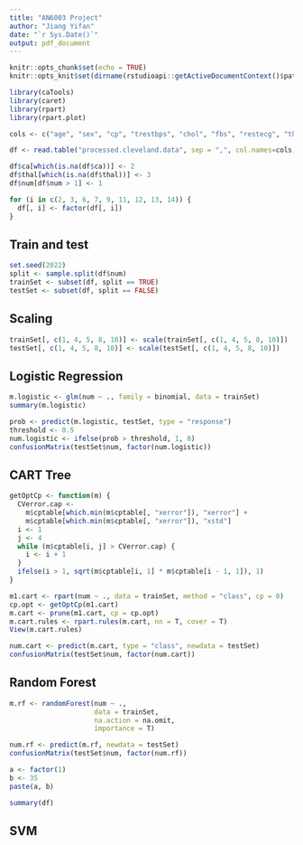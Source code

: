 ```yaml
---
title: "AN6003 Project"
author: "Jiang Yifan"
date: "`r Sys.Date()`"
output: pdf_document
---
```


```r
knitr::opts_chunk$set(echo = TRUE)
knitr::opts_knit$set(dirname(rstudioapi::getActiveDocumentContext()$path))
```

```r
library(caTools)
library(caret)
library(rpart)
library(rpart.plot)
```

```r
cols <- c("age", "sex", "cp", "trestbps", "chol", "fbs", "restecg", "thalach", "exang", "oldpeak", "slope", "ca", "thal", "num")
```

```r
df <- read.table("processed.cleveland.data", sep = ",", col.names=cols, na.strings = c("?"))
```

```r
df$ca[which(is.na(df$ca))] <- 2
df$thal[which(is.na(df$thal))] <- 3
df$num[df$num > 1] <- 1
```

```r
for (i in c(2, 3, 6, 7, 9, 11, 12, 13, 14)) {
  df[, i] <- factor(df[, i])
}
```

## Train and test
```r
set.seed(2022) 
split <- sample.split(df$num)
trainSet <- subset(df, split == TRUE)
testSet <- subset(df, split == FALSE)
```

## Scaling
```r
trainSet[, c(1, 4, 5, 8, 10)] <- scale(trainSet[, c(1, 4, 5, 8, 10)])
testSet[, c(1, 4, 5, 8, 10)] <- scale(testSet[, c(1, 4, 5, 8, 10)])
```

## Logistic Regression

```r
m.logistic <- glm(num ~ ., family = binomial, data = trainSet)
summary(m.logistic)
```

```r
prob <- predict(m.logistic, testSet, type = "response")
threshold <- 0.5
num.logistic <- ifelse(prob > threshold, 1, 0)
confusionMatrix(testSet$num, factor(num.logistic))
```

## CART Tree
```r
getOptCp <- function(m) {
  CVerror.cap <-
    m$cptable[which.min(m$cptable[, "xerror"]), "xerror"] +
    m$cptable[which.min(m$cptable[, "xerror"]), "xstd"]
  i <- 1
  j <- 4
  while (m$cptable[i, j] > CVerror.cap) {
    i <- i + 1
  }
  ifelse(i > 1, sqrt(m$cptable[i, 1] * m$cptable[i - 1, 1]), 1)
}
```

```r
m1.cart <- rpart(num ~ ., data = trainSet, method = "class", cp = 0)
cp.opt <- getOptCp(m1.cart)
m.cart <- prune(m1.cart, cp = cp.opt)
m.cart.rules <- rpart.rules(m.cart, nn = T, cover = T)
View(m.cart.rules)
```

```r
num.cart <- predict(m.cart, type = "class", newdata = testSet)
confusionMatrix(testSet$num, factor(num.cart))
```
## Random Forest
```r
m.rf <- randomForest(num ~ .,
                     data = trainSet,
                     na.action = na.omit,
                     importance = T)

num.rf <- predict(m.rf, newdata = testSet)
confusionMatrix(testSet$num, factor(num.rf))
```


```r
a <- factor(1)
b <- 35
paste(a, b)
```

```r
summary(df)
```



## SVM

